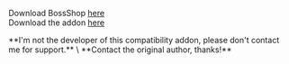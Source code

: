 
Download BossShop [here](https://www.spigotmc.org/resources/bossshoppro-the-most-powerful-chest-gui-shop-menu-plugin.222/)\
Download the addon [here](https://www.spigotmc.org/resources/itemsadder-bossshop-integration.72396/)


<Warning>
**I'm not the developer of this compatibility addon, please don't contact me for support.** \
**Contact the original author, thanks!**
</Warning>